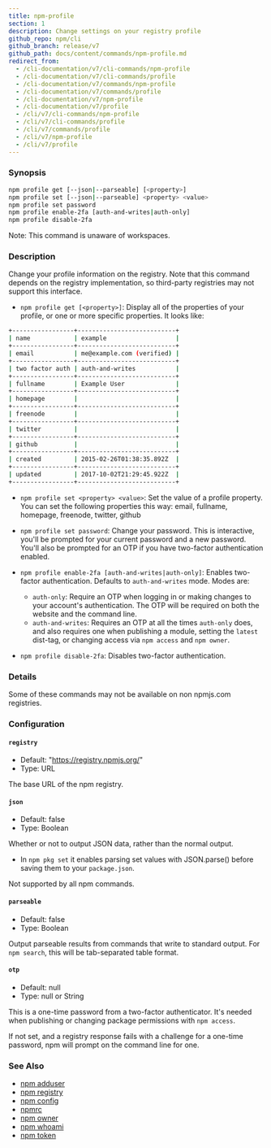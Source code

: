 ```yaml
---
title: npm-profile
section: 1
description: Change settings on your registry profile
github_repo: npm/cli
github_branch: release/v7
github_path: docs/content/commands/npm-profile.md
redirect_from:
  - /cli-documentation/v7/cli-commands/npm-profile
  - /cli-documentation/v7/cli-commands/profile
  - /cli-documentation/v7/commands/npm-profile
  - /cli-documentation/v7/commands/profile
  - /cli-documentation/v7/npm-profile
  - /cli-documentation/v7/profile
  - /cli/v7/cli-commands/npm-profile
  - /cli/v7/cli-commands/profile
  - /cli/v7/commands/profile
  - /cli/v7/npm-profile
  - /cli/v7/profile
---
```


### Synopsis

```bash
npm profile get [--json|--parseable] [<property>]
npm profile set [--json|--parseable] <property> <value>
npm profile set password
npm profile enable-2fa [auth-and-writes|auth-only]
npm profile disable-2fa
```

Note: This command is unaware of workspaces.

### Description

Change your profile information on the registry. Note that this command depends on the registry implementation, so third-party registries may not support this interface.

- `npm profile get [<property>]`: Display all of the properties of your profile, or one or more specific properties. It looks like:

```bash
+-----------------+---------------------------+
| name            | example                   |
+-----------------+---------------------------+
| email           | me@example.com (verified) |
+-----------------+---------------------------+
| two factor auth | auth-and-writes           |
+-----------------+---------------------------+
| fullname        | Example User              |
+-----------------+---------------------------+
| homepage        |                           |
+-----------------+---------------------------+
| freenode        |                           |
+-----------------+---------------------------+
| twitter         |                           |
+-----------------+---------------------------+
| github          |                           |
+-----------------+---------------------------+
| created         | 2015-02-26T01:38:35.892Z  |
+-----------------+---------------------------+
| updated         | 2017-10-02T21:29:45.922Z  |
+-----------------+---------------------------+
```

- `npm profile set <property> <value>`: Set the value of a profile property. You can set the following properties this way: email, fullname, homepage, freenode, twitter, github

- `npm profile set password`: Change your password. This is interactive, you'll be prompted for your current password and a new password. You'll also be prompted for an OTP if you have two-factor authentication enabled.

- `npm profile enable-2fa [auth-and-writes|auth-only]`: Enables two-factor authentication. Defaults to `auth-and-writes` mode. Modes are:

  - `auth-only`: Require an OTP when logging in or making changes to your account's authentication. The OTP will be required on both the website and the command line.
  - `auth-and-writes`: Requires an OTP at all the times `auth-only` does, and also requires one when publishing a module, setting the `latest` dist-tag, or changing access via `npm access` and `npm owner`.

- `npm profile disable-2fa`: Disables two-factor authentication.

### Details

Some of these commands may not be available on non npmjs.com registries.

### Configuration

#### `registry`

- Default: "https://registry.npmjs.org/"
- Type: URL

The base URL of the npm registry.

#### `json`

- Default: false
- Type: Boolean

Whether or not to output JSON data, rather than the normal output.

- In `npm pkg set` it enables parsing set values with JSON.parse() before saving them to your `package.json`.

Not supported by all npm commands.

#### `parseable`

- Default: false
- Type: Boolean

Output parseable results from commands that write to standard output. For `npm search`, this will be tab-separated table format.

#### `otp`

- Default: null
- Type: null or String

This is a one-time password from a two-factor authenticator. It's needed when publishing or changing package permissions with `npm access`.

If not set, and a registry response fails with a challenge for a one-time password, npm will prompt on the command line for one.

### See Also

- [npm adduser](/cli/v7/commands/npm-adduser)
- [npm registry](/cli/v7/using-npm/registry)
- [npm config](/cli/v7/commands/npm-config)
- [npmrc](/cli/v7/configuring-npm/npmrc)
- [npm owner](/cli/v7/commands/npm-owner)
- [npm whoami](/cli/v7/commands/npm-whoami)
- [npm token](/cli/v7/commands/npm-token)
